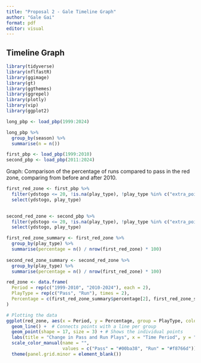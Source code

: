 ```yaml
---
title: "Proposal 2 - Gale Timeline Graph"
author: "Gale Gai"
format: pdf
editor: visual
---
```


## Timeline Graph

```r
library(tidyverse)
library(nflfastR)
library(ggimage)
library(gt)
library(ggthemes)
library(ggrepel)
library(plotly)
library(vip)
library(ggplot2)

long_pbp <- load_pbp(1999:2024)

long_pbp %>%
  group_by(season) %>%
  summarise(n = n())

first_pbp <- load_pbp(1999:2010)
second_pbp <- load_pbp(2011:2024)

```

Graph: Comparison of the percentage of runs compared to pass in the red zone, comparing from before and after 2010. 

```r
first_red_zone <- first_pbp %>%  
  filter(ydstogo <= 20, !is.na(play_type), !play_type %in% c("extra_point", "kickoff", "no_play", "qb_kneel","qb_spike")) %>% 
  select(ydstogo, play_type)
  

second_red_zone <- second_pbp %>%  
  filter(ydstogo <= 20, !is.na(play_type), !play_type %in% c("extra_point", "kickoff", "no_play", "qb_kneel","qb_spike")) %>% 
  select(ydstogo, play_type)

first_red_zone_summary <- first_red_zone %>%
  group_by(play_type) %>% 
  summarise(percentage = n() / nrow(first_red_zone) * 100)
  
second_red_zone_summary <- second_red_zone %>%
  group_by(play_type) %>% 
  summarise(percentage = n() / nrow(first_red_zone) * 100)

red_zone <- data.frame(
  Period = rep(c("1999-2010", "2010-2024"), each = 2),
  PlayType = rep(c("Pass", "Run"), times = 2),
  Percentage = c(first_red_zone_summary$percentage[2], first_red_zone_summary$percentage[4], second_red_zone_summary$percentage[2], second_red_zone_summary$percentage[4]) # respective percentages
)

```

```r
# Plotting the data
ggplot(red_zone, aes(x = Period, y = Percentage, group = PlayType, color = PlayType)) + 
  geom_line() +  # Connects points with a line per group
  geom_point(shape = 17, size = 3) + # Shows the individual points
  labs(title = "Change in Pass and Run Plays", x = "Time Period", y = "Percentage") +
  scale_color_manual(name = "", 
                     values = c("Pass" = "#00ba38", "Run" = "#f8766d")) +
  theme(panel.grid.minor = element_blank())

```



